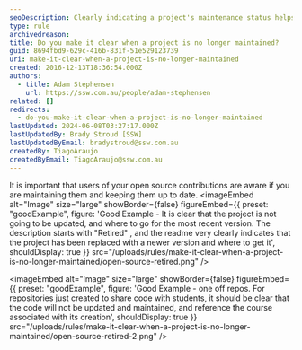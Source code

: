 ```yaml
---
seoDescription: Clearly indicating a project's maintenance status helps users make informed decisions about using open-source contributions.
type: rule
archivedreason:
title: Do you make it clear when a project is no longer maintained?
guid: 8694fbd9-629c-416b-831f-51e529123739
uri: make-it-clear-when-a-project-is-no-longer-maintained
created: 2016-12-13T18:36:54.000Z
authors:
  - title: Adam Stephensen
    url: https://ssw.com.au/people/adam-stephensen
related: []
redirects:
  - do-you-make-it-clear-when-a-project-is-no-longer-maintained
lastUpdated: 2024-06-08T03:27:17.000Z
lastUpdatedBy: Brady Stroud [SSW]
lastUpdatedByEmail: bradystroud@ssw.com.au
createdBy: TiagoAraujo
createdByEmail: TiagoAraujo@ssw.com.au
---
```


It is important that users of your open source contributions are aware if you are maintaining them and keeping them up to date.
<imageEmbed
  alt="Image"
  size="large"
  showBorder={false}
  figureEmbed={{
    preset: "goodExample",
    figure: 'Good Example - It is clear that the project is not going to be updated, and where to go for the most recent version. The description starts with "Retired" , and the readme very clearly indicates that the project has been replaced with a newer version and where to get it',
    shouldDisplay: true
  }}
  src="/uploads/rules/make-it-clear-when-a-project-is-no-longer-maintained/open-source-retired.png"
/>

<imageEmbed
  alt="Image"
  size="large"
  showBorder={false}
  figureEmbed={{
    preset: "goodExample",
    figure: 'Good Example - one off repos. For repositories just created to share code with students, it should be clear that the code will not be updated and maintained, and reference the course associated with its creation',
    shouldDisplay: true
  }}
  src="/uploads/rules/make-it-clear-when-a-project-is-no-longer-maintained/open-source-retired-2.png"
/>

